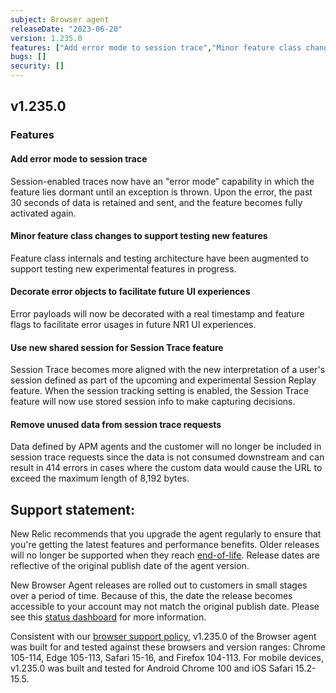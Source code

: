 ```yaml
---
subject: Browser agent
releaseDate: "2023-06-20"
version: 1.235.0
features: ["Add error mode to session trace","Minor feature class changes to support testing new features","Decorate error objects to facilitate future UI experiences","Use new shared session for Session Trace feature","Remove unused data from session trace requests"]
bugs: []
security: []
---
```


## v1.235.0

### Features

#### Add error mode to session trace

Session-enabled traces now have an "error mode" capability in which the feature lies dormant until an exception is thrown. Upon the error, the past 30 seconds of data is retained and sent, and the feature becomes fully activated again.

#### Minor feature class changes to support testing new features

Feature class internals and testing architecture have been augmented to support testing new experimental features in progress.

#### Decorate error objects to facilitate future UI experiences

Error payloads will now be decorated with a real timestamp and feature flags to facilitate error usages in future NR1 UI experiences.

#### Use new shared session for Session Trace feature

Session Trace becomes more aligned with the new interpretation of a user's session defined as part of the upcoming and experimental Session Replay feature. When the session tracking setting is enabled, the Session Trace feature will now use stored session info to make capturing decisions.

#### Remove unused data from session trace requests

Data defined by APM agents and the customer will no longer be included in session trace requests since the data is not consumed downstream and can result in 414 errors in cases where the custom data would cause the URL to exceed the maximum length of 8,192 bytes.

## Support statement:

New Relic recommends that you upgrade the agent regularly to ensure that you're getting the latest features and performance benefits. Older releases will no longer be supported when they reach [end-of-life](https://docs.newrelic.com/docs/browser/browser-monitoring/getting-started/browser-agent-eol-policy/). Release dates are reflective of the original publish date of the agent version.

New Browser Agent releases are rolled out to customers in small stages over a period of time. Because of this, the date the release becomes accessible to your account may not match the original publish date. Please see this [status dashboard](https://newrelic.github.io/newrelic-browser-agent-release/) for more information.

Consistent with our [browser support policy](https://docs.newrelic.com/docs/browser/new-relic-browser/getting-started/compatibility-requirements-browser-monitoring/#browser-types), v1.235.0 of the Browser agent was built for and tested against these browsers and version ranges: Chrome 105-114, Edge 105-113, Safari 15-16, and Firefox 104-113. For mobile devices, v1.235.0 was built and tested for Android Chrome 100 and iOS Safari 15.2-15.5.
